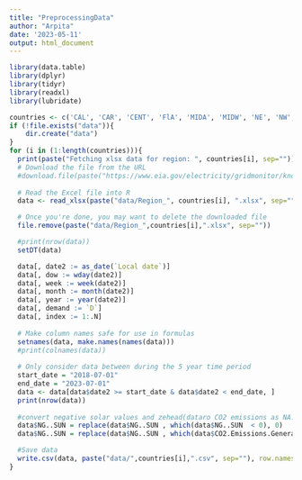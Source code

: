 ```yaml
---
title: "PreprocessingData"
author: "Arpita"
date: '2023-05-11'
output: html_document
---
```

  
```r
library(data.table)
library(dplyr)
library(tidyr)
library(readxl)
library(lubridate)

```

```r
countries <- c('CAL', 'CAR', 'CENT', 'FlA', 'MIDA', 'MIDW', 'NE', 'NW', 'SE', 'SW', 'TEN', 'TEX')
if (!file.exists("data")){
    dir.create("data")
}
for (i in (1:length(countries))){
  print(paste("Fetching xlsx data for region: ", countries[i], sep=""))
  # Download the file from the URL
  #download.file(paste("https://www.eia.gov/electricity/gridmonitor/knownissues/xls/Region_",countries[i],".xlsx", sep=""), paste("data/Region_",countries[i],".xlsx", sep=""), mode = "wb")
  
  # Read the Excel file into R
  data <- read_xlsx(paste("data/Region_", countries[i], ".xlsx", sep=""), guess_max = 70000)

  # Once you're done, you may want to delete the downloaded file
  file.remove(paste("data/Region_",countries[i],".xlsx", sep=""))

  #print(nrow(data))
  setDT(data)

  data[, date2 := as_date(`Local date`)]
  data[, dow := wday(date2)]
  data[, week := week(date2)]
  data[, month := month(date2)]
  data[, year := year(date2)]
  data[, demand := `D`]
  data[, index := 1:.N]
  
  # Make column names safe for use in formulas
  setnames(data, make.names(names(data)))
  #print(colnames(data))
  
  # Only consider data between during the 5 year time period
  start_date = "2018-07-01"
  end_date = "2023-07-01"
  data <- data[data$date2 >= start_date & data$date2 < end_date, ]
  print(nrow(data))
  
  #convert negative solar values and zehead(dataro CO2 emissions as NA. 
  data$NG..SUN = replace(data$NG..SUN , which(data$NG..SUN  < 0), 0)
  data$NG..SUN = replace(data$NG..SUN , which(data$CO2.Emissions.Generated <= 0), NA)

  #Save data
  write.csv(data, paste("data/",countries[i],".csv", sep=""), row.names = FALSE)
}
```

